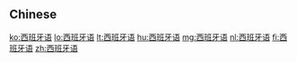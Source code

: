 {{also|西班牙語}}
==Chinese==
{{zh-see|西班牙語}}

[[ko:西班牙语]]
[[lo:西班牙语]]
[[lt:西班牙语]]
[[hu:西班牙语]]
[[mg:西班牙语]]
[[nl:西班牙语]]
[[fi:西班牙语]]
[[zh:西班牙语]]